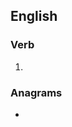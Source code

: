 ==English==

===Verb===
{{head|en|verb form}}

# {{en-past of|rehouse}}

===Anagrams===
* {{anagrams|en|a=deehorsu|rose-hued}}